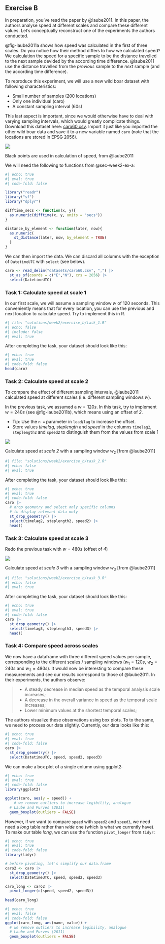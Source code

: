 ## Exercise B {#sec-week2-ex-b}

In preparation, you've read the paper by @laube2011. In this paper, the authors analyse speed at different scales and compare these different values. Let's conceptually reconstruct one of the experiments the authors conducted. 

@fig-laube2011a shows how speed was calculated in the first of three scales. Do you notice how their method differs to how we calculated speed? We calculation the speed for a specific sample to be the distance travelled to the next sample devided by the according time difference. @laube2011 use the distance travelled from the *previous* sample to the *next* sample (and the according time difference).

To reproduce this experiment, we will use a new wild boar dataset with following characteristics:

- Small number of samples (200 locations)
- Only one individual (caro) 
- A constant sampling interval (60s)

This last aspect is important, since we would otherwise have to deal with varying sampling intervals, which would greatly complicate things. 
Download this dataset here: [caro60.csv](https://moodle.zhaw.ch/mod/folder/view.php?id=1192125). Import it just like you imported the other wild boar data and save it to a new variable named `caro` (note that the locations are stored in EPSG 2056).


::: {#fig-laube2011a}

![](../02_Images/laube_2011_2a.jpg)

Black points are used in calculation of speed, from @laube2011
:::

We will need the following to functions from @sec-week2-ex-a:

```r
#| echo: true
#| eval: true
#| code-fold: false

library("readr")
library("sf")
library("dplyr")

difftime_secs <- function(x, y){
  as.numeric(difftime(x, y, units = "secs"))
}

distance_by_element <- function(later, now){
  as.numeric(
    st_distance(later, now, by_element = TRUE)
  )
}
```


We can then import the data. We can discard all columns with the exception of `DatetimeUTC` with `select` (see below).

```r
caro <- read_delim("datasets/caro60.csv", ",") |>
  st_as_sf(coords = c("E","N"), crs = 2056) |> 
  select(DatetimeUTC)
```

### Task 1: Calculate speed at scale 1 {#sec-w2-task4}

In our first scale, we will assume a sampling window $w$ of 120 seconds. This conveniently means that for every location, you can use the previous and next location to calculate speed. Try to implement this in R.



```r
#| file: "solutions/week2/exercise_b/task_1.R"
#| echo: false
#| include: false
#| eval: true

```


After completing the task, your dataset should look like this:


```r
#| echo: true
#| eval: true
#| code-fold: false
head(caro)
```


### Task 2: Calculate speed at scale 2 {#sec-w2b-task2}

To compare the effect of different sampling intervals, @laube2011 calculated speed at different scales (i.e. different sampling windows $w$). 

In the previous task, we assumed a $w = 120s$. In this task, try to implement $w = 240s$ (see @fig-laube2011b), which means using an offset of *2*. 

- Tip: Use the `n = ` parameter in `lead`/`lag` to increase the offset.
- Store values *timelag*, *steplength* and *speed* in the columns `timelag2`, `steplength2` and `speed2` to distinguish them from the values from scale 1


::: {#fig-laube2011b}

![](../02_Images/laube_2011_2b.jpg)

Calculate speed at *scale 2* with a sampling window $w_2$ [from @laube2011]
:::




```r
#| file: "solutions/week2/exercise_b/task_2.R"
#| echo: false
#| eval: true

```


After completing the task, your dataset should look like this:


```r
#| echo: true
#| eval: true
#| code-fold: false
caro |> 
  # drop geometry and select only specific columns
  # to display relevant data only
  st_drop_geometry() |> 
  select(timelag2, steplength2, speed2) |> 
  head()
```


### Task 3: Calculate speed at scale 3 {#sec-w2b-task3}


Redo the previous task with $w = 480s$ (offset of *4*)

::: {#fig-laube2011c}

![](../02_Images/laube_2011_2c.jpg)

Calculate speed at *scale 3* with a sampling window $w_3$ [from @laube2011]
:::


```r
#| file: "solutions/week2/exercise_b/task_3.R"
#| echo: false
#| eval: true

```



After completing the task, your dataset should look like this:


```r
#| echo: true
#| eval: true
#| code-fold: false
caro |> 
  st_drop_geometry() |> 
  select(timelag3, steplength3, speed3) |> 
  head()
```



### Task 4: Compare speed across scales

We now have a dataframe with three different speed values per sample, corresponding to the different scales / sampling windows ($w_1 = 120s$, $w_2 = 240s$ and $w_3=480s$). It would now be interesting to compare these measurements and see our results correspond to those of @laube2011. In their experiments, the authors observe:

> - A steady decrease in median speed as the temporal analysis scale increases;
> - A decrease in the overall variance in speed as the temporal scale increases;
> - Lower minimum values at the shortest temporal scales;


The authors visualize these observations using box plots. To to the same, we need to process our data slightly. Currently, our data looks like this:

```r
#| echo: true
#| eval: true
#| code-fold: false
caro |> 
  st_drop_geometry() |> 
  select(DatetimeUTC, speed, speed2, speed3)
```


We can make a box plot of a single column using ggplot2:

```r
#| echo: true
#| eval: true
#| code-fold: false
library(ggplot2)

ggplot(caro, aes(y = speed)) + 
    # we remove outliers to increase legibility, analogue
  # Laube and Purves (2011)
  geom_boxplot(outliers = FALSE)
```

However, if we want to compare `speed` with `speed2` and `speed3`, we need need a *long* table rather than *wide* one (which is what we currently have). To make our table *long*, we can use the function `pivot_longer` from `tidyr`:


```r
#| echo: true
#| eval: true
#| code-fold: false
library(tidyr)

# before pivoting, let's simplify our data.frame
caro2 <- caro |> 
  st_drop_geometry() |> 
  select(DatetimeUTC, speed, speed2, speed3)

caro_long <- caro2 |> 
  pivot_longer(c(speed, speed2, speed3))
  
head(caro_long)
```


```r
#| echo: true
#| eval: false
#| code-fold: false
ggplot(caro_long, aes(name, value)) +
  # we remove outliers to increase legibility, analogue
  # Laube and Purves (2011)
  geom_boxplot(outliers = FALSE)
```
